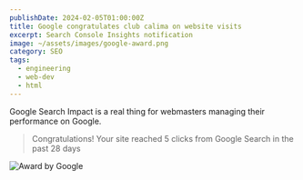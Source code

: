 ```yaml
---
publishDate: 2024-02-05T01:00:00Z
title: Google congratulates club calima on website visits
excerpt: Search Console Insights notification
image: ~/assets/images/google-award.png
category: SEO
tags:
  - engineering
  - web-dev
  - html
---
```


Google Search Impact is a real thing for webmasters managing their performance
on Google.

> Congratulations! Your site reached 5 clicks from Google Search in the past 28 days


![Award by Google](~/assets/images/google-award.png)
